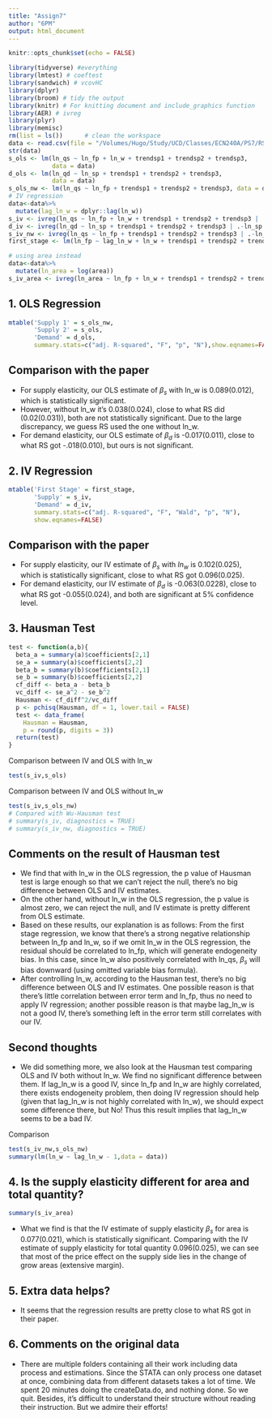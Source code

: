 ---
title: "Assign7"
author: "6PM"
output: html_document
---

```{r setup, include=FALSE}
knitr::opts_chunk$set(echo = FALSE)
```

```{r , results = "hide", message=FALSE}
library(tidyverse) #everything
library(lmtest) # coeftest
library(sandwich) # vcovHC
library(dplyr)
library(broom) # tidy the output
library(knitr) # For knitting document and include_graphics function
library(AER) # ivreg
library(plyr)
library(memisc)
rm(list = ls())      # clean the workspace
data <- read.csv(file = "/Volumes/Hugo/Study/UCD/Classes/ECN240A/PS7/RSdata.csv", header = TRUE, stringsAsFactors = F, na.strings = ".")
str(data)
s_ols <- lm(ln_qs ~ ln_fp + ln_w + trendsp1 + trendsp2 + trendsp3, 
            data = data)
d_ols <- lm(ln_qd ~ ln_sp + trendsp1 + trendsp2 + trendsp3, 
            data = data)
s_ols_nw <- lm(ln_qs ~ ln_fp + trendsp1 + trendsp2 + trendsp3, data = data)
# IV regression
data<-data%>%
  mutate(lag_ln_w = dplyr::lag(ln_w))
s_iv <- ivreg(ln_qs ~ ln_fp + ln_w + trendsp1 + trendsp2 + trendsp3 | .-ln_fp + lag_ln_w, data = data)
d_iv <- ivreg(ln_qd ~ ln_sp + trendsp1 + trendsp2 + trendsp3 | .-ln_sp + ln_w, data = data)
s_iv_nw <- ivreg(ln_qs ~ ln_fp + trendsp1 + trendsp2 + trendsp3 | .-ln_fp + lag_ln_w, data = data)
first_stage <- lm(ln_fp ~ lag_ln_w + ln_w + trendsp1 + trendsp2 + trendsp3, data = data)

# using area instead
data<-data%>%
  mutate(ln_area = log(area))
s_iv_area <- ivreg(ln_area ~ ln_fp + ln_w + trendsp1 + trendsp2 + trendsp3 | .-ln_fp + lag_ln_w, data = data)
```

## 1. OLS Regression
```{r ols}
mtable('Supply 1' = s_ols_nw,
       'Supply 2' = s_ols,
       'Demand' = d_ols,
       summary.stats=c("adj. R-squared", "F", "p", "N"),show.eqnames=FALSE)
```

## Comparison with the paper
- For supply elasticity, our OLS estimate of $\beta_s$ with ln_w is 0.089(0.012), which is statistically significant. 
- However, without ln_w it's 0.038(0.024), close to what RS did (0.02(0.031)), both are not statistically significant. Due to the large discrepancy, we guess RS used the one without ln_w. 
- For demand elasticity, our OLS estimate of $\beta_d$ is -0.017(0.011), close to what RS got -.018(0.010), but ours is not significant. 

## 2. IV Regression
```{r iv}
mtable('First Stage' = first_stage,
       'Supply' = s_iv,
       'Demand' = d_iv,
       summary.stats=c("adj. R-squared", "F", "Wald", "p", "N"),
       show.eqnames=FALSE)
```

## Comparison with the paper
- For supply elasticity, our IV estimate of $\beta_s$ with $ln_w$ is 0.102(0.025), which is statistically significant, close to what RS got 0.096(0.025).
- For demand elasticity, our IV estimate of $\beta_d$ is -0.063(0.0228), close to what RS got -0.055(0.024), and both are significant at 5% confidence level. 

## 3. Hausman Test
```{r hausman, results = "hide", message=FALSE}
test <- function(a,b){
  beta_a = summary(a)$coefficients[2,1]
  se_a = summary(a)$coefficients[2,2]
  beta_b = summary(b)$coefficients[2,1]
  se_b = summary(b)$coefficients[2,2]
  cf_diff <- beta_a - beta_b
  vc_diff <- se_a^2 - se_b^2
  Hausman <- cf_diff^2/vc_diff
  p <- pchisq(Hausman, df = 1, lower.tail = FALSE)
  test <- data_frame(
    Hausman = Hausman,
    p = round(p, digits = 3))
  return(test)
}
```

Comparison between IV and OLS with ln_w
```{r test1}
test(s_iv,s_ols)
```

Comparison between IV and OLS without ln_w
```{r test2}
test(s_iv,s_ols_nw)
# Compared with Wu-Hausman test
# summary(s_iv, diagnostics = TRUE)
# summary(s_iv_nw, diagnostics = TRUE)
```

## Comments on the result of Hausman test
- We find that with ln_w in the OLS regression, the p value of Hausman test is large enough so that we can't reject the null, there's no big difference between OLS and IV estimates. 
- On the other hand, without ln_w in the OLS regression, the p value is almost zero, we can reject the null, and IV estimate is pretty different from OLS estimate. 
- Based on these results, our explanation is as follows: 
From the first stage regression, we know that there's a strong negative relationship between ln_fp and ln_w, so if we omit ln_w in the OLS regression, the residual should be correlated to ln_fp, which will generate endogeneity bias. In this case, since ln_w also positively correlated with ln_qs, $\beta_s$ will bias downward (using omitted variable bias formula).
- After controlling ln_w, according to the Hausman test, there's no big difference between OLS and IV estimates. One possible reason is that there's little correlation between error term and ln_fp, thus no need to apply IV regression; another possible reason is that maybe lag_ln_w is not a good IV, there's something left in the error term still correlates with our IV. 

## Second thoughts
- We did something more, we also look at the Hausman test comparing OLS and IV both without ln_w. We find no significant difference between them. If lag_ln_w is a good IV, since ln_fp and ln_w are highly correlated, there exists endogeneity problem, then doing IV regression should help (given that lag_ln_w is not highly correlated with ln_w), we should expect some difference there, but No! Thus this result implies that lag_ln_w seems to be a bad IV. 

Comparison 
```{r nw2}
test(s_iv_nw,s_ols_nw)
summary(lm(ln_w ~ lag_ln_w - 1,data = data))
```

## 4. Is the supply elasticity different for area and total quantity?
```{r iv_area}
summary(s_iv_area)
```

- What we find is that the IV estimate of supply elasticity $\beta_s$ for area is 0.077(0.021), which is statistically significant. Comparing with the IV estimate of supply elasticity for total quantity 0.096(0.025), we can see that most of the price effect on the supply side lies in the change of grow areas (extensive margin). 

## 5. Extra data helps?
- It seems that the regression results are pretty close to what RS got in their paper.

## 6. Comments on the original data
- There are multiple folders containing all their work including data process and estimations. Since the STATA can only process one dataset at once, combining data from different datasets takes a lot of time.
We spent 20 minutes doing the createData.do, and nothing done. So we quit. Besides, it's difficult to understand their structure without reading their instruction. But we admire their efforts!
